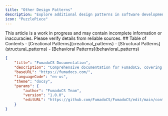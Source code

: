 ```yaml
---
title: "Other Design Patterns"
description: "Explore additional design patterns in software development."
icon: "PuzzlePiece"
---
```

<Callout title="Warning" type="warning">
This article is a work in progress and may contain incomplete information or inaccuracies. Please verify details from reliable sources.
</Callout>
## Table of Contents
- [Creational Patterns](creational_patterns)
- [Structural Patterns](structural_patterns)
- [Behavioral Patterns](behavioral_patterns)

```json
{
    "title": "FumadoCS Documentation",
    "description": "Comprehensive documentation for FumadoCS, covering installation, usage, and advanced features.",
    "baseURL": "https://fumadocs.com/",
    "languageCode": "en-us",
    "theme": "docsy",
    "params": {
        "author": "FumadoCS Team",
        "version": "1.0.0",
        "editURL": "https://github.com/FumadoCS/FumadoCS/edit/main/content/docs/Computer_Science/DS/meta.json"
    }
}
```